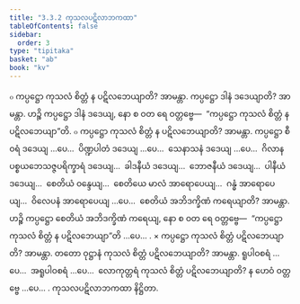 ```yaml
---
title: "3.3.2 ကုသလပဋိလာဘကထာ"
tableOfContents: false
sidebar:
  order: 3
type: "tipitaka"
basket: "ab"
book: "kv"
---
```



<DynamicBreadcrumb />

<Division number="658" book="kv">

<Paragraph number="2146" book="kv">
๐ ကပ္ပဋ္ဌော ကုသလံ စိတ္တံ န ပဋိလဘေယျာတိ? အာမန္တာ. ကပ္ပဋ္ဌော ဒါနံ ဒဒေယျာတိ? အာမန္တာ. ဟဉ္စိ ကပ္ပဋ္ဌော ဒါနံ ဒဒေယျ, နော စ ဝတ ရေ ဝတ္တဗ္ဗေ—  “ကပ္ပဋ္ဌော ကုသလံ စိတ္တံ န ပဋိလဘေယျာ”တိ.
</Paragraph>

<Paragraph number="2147" book="kv">
๐ ကပ္ပဋ္ဌော ကုသလံ စိတ္တံ န ပဋိလဘေယျာတိ? အာမန္တာ. ကပ္ပဋ္ဌော စီဝရံ ဒဒေယျ …ပေ…  ပိဏ္ဍပါတံ ဒဒေယျ …ပေ…  သေနာသနံ ဒဒေယျ …ပေ…  ဂိလာနပစ္စယဘေသဇ္ဇပရိက္ခာရံ ဒဒေယျ…  ခါဒနီယံ ဒဒေယျ…  ဘောဇနီယံ ဒဒေယျ…  ပါနီယံ ဒဒေယျ…  စေတိယံ ဝန္ဒေယျ…  စေတိယေ မာလံ အာရောပေယျ…  ဂန္ဓံ အာရောပေယျ…  ဝိလေပနံ အာရောပေယျ …ပေ…  စေတိယံ အဘိဒက္ခိဏံ ကရေယျာတိ? အာမန္တာ. ဟဉ္စိ ကပ္ပဋ္ဌော စေတိယံ အဘိဒက္ခိဏံ ကရေယျ, နော စ ဝတ ရေ ဝတ္တဗ္ဗေ—  “ကပ္ပဋ္ဌော ကုသလံ စိတ္တံ န ပဋိလဘေယျာ”တိ …ပေ… .
</Paragraph>

</Division>
<Division number="659" book="kv">

<Paragraph number="2148" book="kv">
× ကပ္ပဋ္ဌော ကုသလံ စိတ္တံ ပဋိလဘေယျာတိ? အာမန္တာ. တတော ဝုဋ္ဌာနံ ကုသလံ စိတ္တံ ပဋိလဘေယျာတိ? အာမန္တာ. ရူပါဝစရံ …ပေ…  အရူပါဝစရံ …ပေ…  လောကုတ္တရံ ကုသလံ စိတ္တံ ပဋိလဘေယျာတိ? န ဟေဝံ ဝတ္တဗ္ဗေ …ပေ… .

</Paragraph>
</Division>

<Paragraph number="2149" type="center" book="kv">
ကုသလပဋိလာဘကထာ နိဋ္ဌိတာ.
</Paragraph>